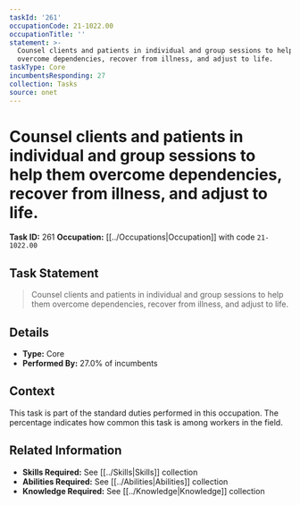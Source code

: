 ```yaml
---
taskId: '261'
occupationCode: 21-1022.00
occupationTitle: ''
statement: >-
  Counsel clients and patients in individual and group sessions to help them
  overcome dependencies, recover from illness, and adjust to life.
taskType: Core
incumbentsResponding: 27
collection: Tasks
source: onet
---
```

# Counsel clients and patients in individual and group sessions to help them overcome dependencies, recover from illness, and adjust to life.

**Task ID:** 261
**Occupation:** [[../Occupations|Occupation]] with code `21-1022.00`

## Task Statement

> Counsel clients and patients in individual and group sessions to help them overcome dependencies, recover from illness, and adjust to life.

## Details

- **Type:** Core
- **Performed By:** 27.0% of incumbents

## Context

This task is part of the standard duties performed in this occupation. The percentage indicates how common this task is among workers in the field.

## Related Information

- **Skills Required:** See [[../Skills|Skills]] collection
- **Abilities Required:** See [[../Abilities|Abilities]] collection
- **Knowledge Required:** See [[../Knowledge|Knowledge]] collection
